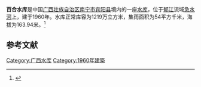 {{Infobox Reservoir 
|name = 百合水库
|nickname = 
|image = 
|image_caption = 
|map = 
|map_caption = 
|pushpin_map = 
|pushpin_map_caption = 
|code = BHA42000963
|class = 
|location_of_reservoir = [[广西壮族自治区|广西壮族自治区]][[南宁市|南宁市]][[宾阳县|宾阳县]]
|location_of_dam = 
|inflow = 
|outflow = 
|catchment_area = 54
|reservoir_area = 
|mean_depth = 
|maximum_depth = 
|flood_level = 
|normal_water_level = 
|dead_water_level = 
|water_quality = 
|island = 
|maximum_storage_capacity = 
|normal_storage_capacity = 1219万
|dead_storage_capacity = 
|type_of_dam = 
|elevation_of_dam = 
|height_of_dam = 
|length_of_dam = 
|width_of_dam = 
|installed_capacity = 
|irrigated_area =
|start = 
|complete = 1960年
|cost = 
|emigrate = 
|latd = 23.0517
|latm = 
|lats = 
|latNS = N
|longd = 109.1017
|longm = 
|longs = 
|longEW = E
|website = 
|footnotes = 
}}
'''百合水库'''是中国[[广西壮族自治区|广西壮族自治区]][[南宁市|南宁市]][[宾阳县|宾阳县]]境内的一座[[水库|水库]]，位于[[郁江|郁江]]流域[[急水河|急水河]]上，建于1960年。水库正常库容为1219万立方米，集雨面积为54平方千米，海拔为163.94米。<ref>{{cite web|url=http://brim.ihb.ac.cn/12/CN/12.asp |title=中国大中型水库基本特征数据库 |work=中国生物多样性信息系统内陆水体生物学分部 |deadurl=yes |archiveurl=https://web.archive.org/web/20120402061833/http://brim.ihb.ac.cn/12/CN/12.asp |archivedate=2012-04-02 }}</ref>
== 参考文献 ==
{{Reflist}}

{{广西小作品}}

[[Category:广西水库|Category:广西水库]]
[[Category:1960年建築|Category:1960年建築]]